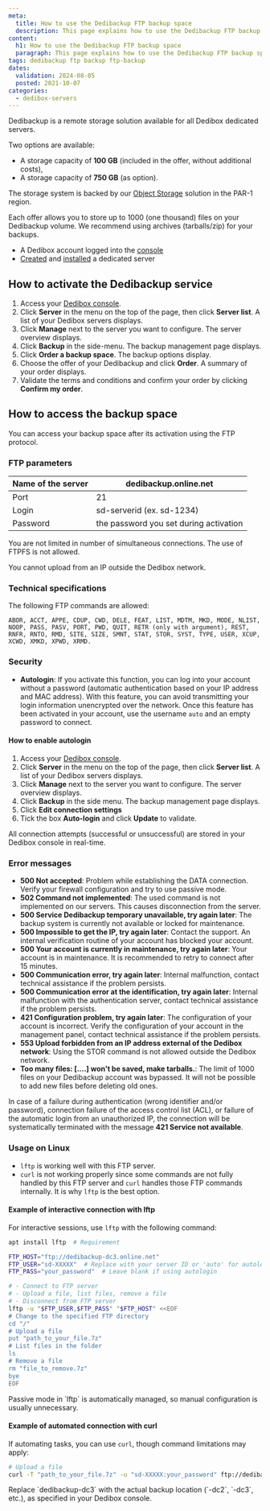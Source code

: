 ```yaml
---
meta:
  title: How to use the Dedibackup FTP backup space
  description: This page explains how to use the Dedibackup FTP backup space for Dedibox servers
content:
  h1: How to use the Dedibackup FTP backup space
  paragraph: This page explains how to use the Dedibackup FTP backup space for Dedibox servers
tags: dedibackup ftp backup ftp-backup 
dates:
  validation: 2024-08-05
  posted: 2021-10-07
categories:
  - dedibox-servers
---
```


Dedibackup is a remote storage solution available for all Dedibox dedicated servers.

Two options are available:

*  A storage capacity of **100 GB** (included in the offer, without additional costs),
*  A storage capacity of **750 GB** (as option).

The storage system is backed by our [Object Storage](https://www.scaleway.com/en/object-storage/) solution in the PAR-1 region.

<Message type="note">
  Each offer allows you to store up to 1000 (one thousand) files on your Dedibackup volume. We recommend using archives (tarballs/zip) for your backups.
</Message>

<Macro id="requirements" />

- A Dedibox account logged into the [console](https://console.online.net)
- [Created](/dedibox/dedicated-servers/how-to/order-a-server/) and [installed](/dedibox/dedicated-servers/how-to/install-a-server/) a dedicated server

## How to activate the Dedibackup service

1. Access your [Dedibox console](https://console.online.net).
2. Click **Server** in the menu on the top of the page, then click **Server list**. A list of your Dedibox servers displays.
3. Click **Manage** next to the server you want to configure. The server overview displays.
4. Click **Backup** in the side-menu. The backup management page displays.
5. Click **Order a backup space**. The backup options display.
6. Choose the offer of your Dedibackup and click **Order**. A summary of your order displays.
7. Validate the terms and conditions and confirm your order by clicking **Confirm my order**.

## How to access the backup space

You can access your backup space after its activation using the FTP protocol.


### FTP parameters

| Name of the server | dedibackup.online.net                  |
|--------------------|----------------------------------------|
| Port               | 21                                     |
| Login              | sd-serverid (ex. sd-1234)              |
| Password           | the password you set during activation |

You are not limited in number of simultaneous connections. The use of FTPFS is not allowed.

<Message type="important">
  You cannot upload from an IP outside the Dedibox network.
</Message>

### Technical specifications

The following FTP commands are allowed:

```
ABOR, ACCT, APPE, CDUP, CWD, DELE, FEAT, LIST, MDTM, MKD, MODE, NLIST, NOOP, PASS, PASV, PORT, PWD, QUIT, RETR (only with argument), REST, RNFR, RNTO, RMD, SITE, SIZE, SMNT, STAT, STOR, SYST, TYPE, USER, XCUP, XCWD, XMKD, XPWD, XRMD.
```

### Security

*  **Autologin**: If you activate this function, you can log into your account without a password (automatic authentication based on your IP address and MAC address). With this feature, you can avoid transmitting your login information unencrypted over the network. Once this feature has been activated in your account, use the username `auto` and an empty password to connect.

#### How to enable autologin

1. Access your [Dedibox console](https://console.online.net/).
2. Click **Server** in the menu on the top of the page, then click **Server list**. A list of your Dedibox servers displays.
3. Click **Manage** next to the server you want to configure. The server overview displays.
4. Click **Backup** in the side menu. The backup management page displays.
5. Click **Edit connection settings** 
6. Tick the box **Auto-login** and click **Update** to validate.

<Message type="tip">
  All connection attempts (successful or unsuccessful) are stored in your Dedibox console in real-time.
</Message>

### Error messages

*  **500 Not accepted**: Problem while establishing the DATA connection. Verify your firewall configuration and try to use passive mode.
*  **502 Command not implemented**: The used command is not implemented on our servers. This causes disconnection from the server.
*  **500 Service Dedibackup temporary unavailable, try again later**: The backup system is currently not available or locked for maintenance.
*  **500 Impossible to get the IP, try again later**: Contact the support. An internal verification routine of your account has blocked your account.
*  **500 Your account is currently in maintenance, try again later**: Your account is in maintenance. It is recommended to retry to connect after 15 minutes.
*  **500 Communication error, try again later**: Internal malfunction, contact technical assistance if the problem persists.
*  **500 Communication error at the identification, try again later**: Internal malfunction with the authentication server, contact technical assistance if the problem persists.
*  **421 Configuration problem, try again later**: The configuration of your account is incorrect. Verify the configuration of your account in the management panel, contact technical assistance if the problem persists.
*  **553 Upload forbidden from an IP address external of the Dedibox network**: Using the STOR command is not allowed outside the Dedibox network.
*  **Too many files: [....] won't be saved, make tarballs.**: The limit of 1000 files on your Dedibackup account was bypassed. It will not be possible to add new files before deleting old ones.

In case of a failure during authentication (wrong identifier and/or password), connection failure of the access control list (ACL), or failure of the automatic login from an unauthorized IP, the connection will be systematically terminated with the message **421 Service not available**.


### Usage on Linux

- `lftp` is working well with this FTP server.
- `curl` is not working properly since some commands are not fully handled by this FTP server and `curl` handles those FTP commands internally.
It is why `lftp` is the best option.

#### Example of interactive connection with lftp

For interactive sessions, use `lftp` with the following command:
```sh
apt install lftp  # Requirement

FTP_HOST="ftp://dedibackup-dc3.online.net"
FTP_USER="sd-XXXXX"  # Replace with your server ID or 'auto' for autologin
FTP_PASS="your_password"  # Leave blank if using autologin

# - Connect to FTP server
# - Upload a file, list files, remove a file
# - Disconnect from FTP server
lftp -u "$FTP_USER,$FTP_PASS" "$FTP_HOST" <<EOF
# Change to the specified FTP directory
cd "/"
# Upload a file
put "path_to_your_file.7z"
# List files in the folder
ls
# Remove a file
rm "file_to_remove.7z"
bye
EOF
```
<Message type="note">
  Passive mode in `lftp` is automatically managed, so manual configuration is usually unnecessary.
</Message>

#### Example of automated connection with curl
If automating tasks, you can use `curl`, though command limitations may apply:

```sh
# Upload a file
curl -T "path_to_your_file.7z" -u "sd-XXXXX:your_password" ftp://dedibackup-dc3.online.net/
```
<Message type="tip">
  Replace `dedibackup-dc3` with the actual backup location (`-dc2`, `-dc3`, etc.), as specified in your Dedibox console.
</Message>

